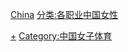 [[Category:中国运动员|+]]
[[分类:各国女子运动员|China]]
[[分类:各职业中国女性|分类:各职业中国女性]]
[[Category:中国女子体育|Category:中国女子体育]]